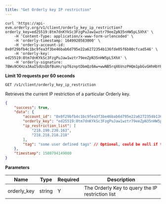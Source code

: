 ```yaml
---
title: "Get Orderly key IP restriction"
---
```


<RequestExample>

```shell cURL
curl 'https://api-evm.orderly.org/v1/client/orderly_key_ip_restriction?orderly_key=ed25519:8tm7dnKYkSc3FzgPuJaw1wztr79eeZpN35nHW5pL5XhX' \
    -H 'Content-Type: application/x-www-form-urlencoded' \
    -H 'orderly-timestamp: 1649920583000' \
    -H 'orderly-account-id: 0x0f29bfb4c1bc9fea3f3be46bab6d795e22a6272354b136fde05f6b80cfcad546' \
    -H 'orderly-key: ed25519:8tm7dnKYkSc3FzgPuJaw1wztr79eeZpN35nHW5pL5XhX' \
    -H 'orderly-signature: 7BWu9CKHza3AaISdUsQbfBuHn/spT6znptDbmQz0Aw+wwNB5rqX6VnzPHQm1pbGvGHhHbYFig0YJRkeMZs/NDA=='
```
</RequestExample>

**Limit 10 requests per 60 seconds**

`GET /v1/client/orderly_key_ip_restriction`

Retrieves the current IP restriction of a particular Orderly key.

<ResponseExample>

```json Response
{
    "success": true,
    "data": {
        "account_id": "0x0f29bfb4c1bc9fea3f3be46bab6d795e22a6272354b136fde05f6b80cfcad546",
        "orderly_key": "ed25519:8tm7dnKYkSc3FzgPuJaw1wztr79eeZpN35nHW5pL5XhX",
        "ip_restriction_list": [
            "218.190.230.163",
            "218.218.218.218"
        ],
        "tag": "some user defined tags" // Optional, could be null if there wasn't a tag
    },
    "timestamp": 1580794149000
}
```
</ResponseExample>

**Parameters**

| Name        | Type      | Required       | Description                                                                       |
| ----------- | --------- | -------------- | --------------------------------------------------------------------------------- |
| orderly_key | string    | Y              | The Orderly Key to query the IP restriction list                                  |

